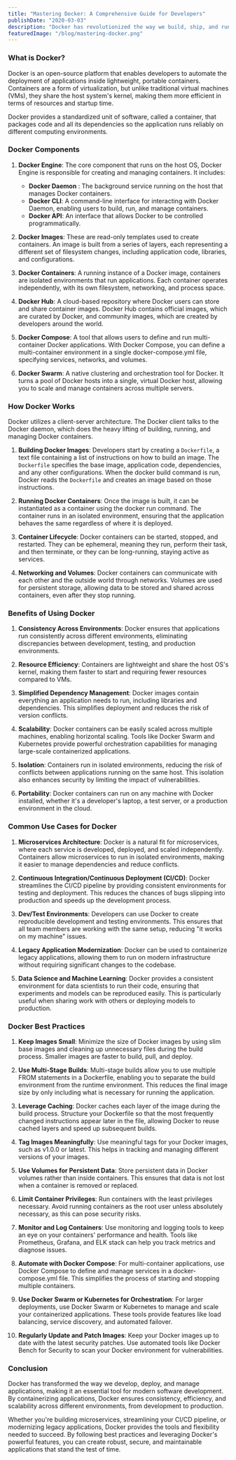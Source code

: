 ```yaml
---
title: "Mastering Docker: A Comprehensive Guide for Developers"
publishDate: "2020-03-03"
description: "Docker has revolutionized the way we build, ship, and run applications. It simplifies software development by creating isolated environments, known as containers, that bundle an application and its dependencies together. This ensures consistency across multiple environments and reduces the 'it works on my machine' problem. In this article, we'll dive deep into Docker, exploring its architecture, benefits, common use cases, and best practices."
featuredImage: "/blog/mastering-docker.png"
---
```


### What is Docker?

Docker is an open-source platform that enables developers to automate the deployment of applications inside lightweight, portable containers. Containers are a form of virtualization, but unlike traditional virtual machines (VMs), they share the host system's kernel, making them more efficient in terms of resources and startup time.

Docker provides a standardized unit of software, called a container, that packages code and all its dependencies so the application runs reliably on different computing environments.

### Docker Components

1. **Docker Engine**: The core component that runs on the host OS, Docker Engine is responsible for creating and managing containers. It includes:

   - **Docker Daemon** : The background service running on the host that manages Docker containers.
   - **Docker CLI**: A command-line interface for interacting with Docker Daemon, enabling users to build, run, and manage containers.
   - **Docker API**: An interface that allows Docker to be controlled programmatically.

2. **Docker Images**: These are read-only templates used to create containers. An image is built from a series of layers, each representing a different set of filesystem changes, including application code, libraries, and configurations.

3. **Docker Containers**: A running instance of a Docker image, containers are isolated environments that run applications. Each container operates independently, with its own filesystem, networking, and process space.

4. **Docker Hub**: A cloud-based repository where Docker users can store and share container images. Docker Hub contains official images, which are curated by Docker, and community images, which are created by developers around the world.

5. **Docker Compose**: A tool that allows users to define and run multi-container Docker applications. With Docker Compose, you can define a multi-container environment in a single docker-compose.yml file, specifying services, networks, and volumes.

6. **Docker Swarm**: A native clustering and orchestration tool for Docker. It turns a pool of Docker hosts into a single, virtual Docker host, allowing you to scale and manage containers across multiple servers.

### How Docker Works

Docker utilizes a client-server architecture. The Docker client talks to the Docker daemon, which does the heavy lifting of building, running, and managing Docker containers.

1. **Building Docker Images**: Developers start by creating a `Dockerfile`, a text file containing a list of instructions on how to build an image. The `Dockerfile` specifies the base image, application code, dependencies, and any other configurations. When the docker build command is run, Docker reads the `Dockerfile` and creates an image based on those instructions.

2. **Running Docker Containers**: Once the image is built, it can be instantiated as a container using the docker run command. The container runs in an isolated environment, ensuring that the application behaves the same regardless of where it is deployed.

3. **Container Lifecycle**: Docker containers can be started, stopped, and restarted. They can be ephemeral, meaning they run, perform their task, and then terminate, or they can be long-running, staying active as services.

4. **Networking and Volumes**: Docker containers can communicate with each other and the outside world through networks. Volumes are used for persistent storage, allowing data to be stored and shared across containers, even after they stop running.

### Benefits of Using Docker

1. **Consistency Across Environments**: Docker ensures that applications run consistently across different environments, eliminating discrepancies between development, testing, and production environments.

2. **Resource Efficiency**: Containers are lightweight and share the host OS's kernel, making them faster to start and requiring fewer resources compared to VMs.

3. **Simplified Dependency Management**: Docker images contain everything an application needs to run, including libraries and dependencies. This simplifies deployment and reduces the risk of version conflicts.

4. **Scalability**: Docker containers can be easily scaled across multiple machines, enabling horizontal scaling. Tools like Docker Swarm and Kubernetes provide powerful orchestration capabilities for managing large-scale containerized applications.

5. **Isolation**: Containers run in isolated environments, reducing the risk of conflicts between applications running on the same host. This isolation also enhances security by limiting the impact of vulnerabilities.

6. **Portability**: Docker containers can run on any machine with Docker installed, whether it's a developer's laptop, a test server, or a production environment in the cloud.

### Common Use Cases for Docker

1. **Microservices Architecture**: Docker is a natural fit for microservices, where each service is developed, deployed, and scaled independently. Containers allow microservices to run in isolated environments, making it easier to manage dependencies and reduce conflicts.

2. **Continuous Integration/Continuous Deployment (CI/CD)**: Docker streamlines the CI/CD pipeline by providing consistent environments for testing and deployment. This reduces the chances of bugs slipping into production and speeds up the development process.

3. **Dev/Test Environments**: Developers can use Docker to create reproducible development and testing environments. This ensures that all team members are working with the same setup, reducing "it works on my machine" issues.

4. **Legacy Application Modernization**: Docker can be used to containerize legacy applications, allowing them to run on modern infrastructure without requiring significant changes to the codebase.

5. **Data Science and Machine Learning**: Docker provides a consistent environment for data scientists to run their code, ensuring that experiments and models can be reproduced easily. This is particularly useful when sharing work with others or deploying models to production.

### Docker Best Practices

1. **Keep Images Small**: Minimize the size of Docker images by using slim base images and cleaning up unnecessary files during the build process. Smaller images are faster to build, pull, and deploy.

2. **Use Multi-Stage Builds**: Multi-stage builds allow you to use multiple FROM statements in a Dockerfile, enabling you to separate the build environment from the runtime environment. This reduces the final image size by only including what is necessary for running the application.

3. **Leverage Caching**: Docker caches each layer of the image during the build process. Structure your Dockerfile so that the most frequently changed instructions appear later in the file, allowing Docker to reuse cached layers and speed up subsequent builds.

4. **Tag Images Meaningfully**: Use meaningful tags for your Docker images, such as v1.0.0 or latest. This helps in tracking and managing different versions of your images.

5. **Use Volumes for Persistent Data**: Store persistent data in Docker volumes rather than inside containers. This ensures that data is not lost when a container is removed or replaced.

6. **Limit Container Privileges**: Run containers with the least privileges necessary. Avoid running containers as the root user unless absolutely necessary, as this can pose security risks.

7. **Monitor and Log Containers**: Use monitoring and logging tools to keep an eye on your containers' performance and health. Tools like Prometheus, Grafana, and ELK stack can help you track metrics and diagnose issues.

8. **Automate with Docker Compose**: For multi-container applications, use Docker Compose to define and manage services in a docker-compose.yml file. This simplifies the process of starting and stopping multiple containers.

9. **Use Docker Swarm or Kubernetes for Orchestration**: For larger deployments, use Docker Swarm or Kubernetes to manage and scale your containerized applications. These tools provide features like load balancing, service discovery, and automated failover.

10. **Regularly Update and Patch Images**: Keep your Docker images up to date with the latest security patches. Use automated tools like Docker Bench for Security to scan your Docker environment for vulnerabilities.

### Conclusion

Docker has transformed the way we develop, deploy, and manage applications, making it an essential tool for modern software development. By containerizing applications, Docker ensures consistency, efficiency, and scalability across different environments, from development to production.

Whether you're building microservices, streamlining your CI/CD pipeline, or modernizing legacy applications, Docker provides the tools and flexibility needed to succeed. By following best practices and leveraging Docker's powerful features, you can create robust, secure, and maintainable applications that stand the test of time.
